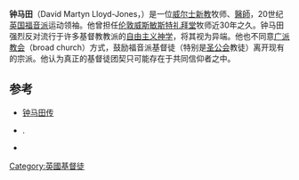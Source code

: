 {{No footnotes|time=2020-10-12T11:15:56+00:00}}
{{Infobox person 
| image     =  
| name = 钟马田<br />
David Martyn Lloyd-Jones
| birth_date = {{birth date|1899|12|20}}
| birth_place = [[加的夫|加的夫]]
| children = 
| death_date = {{death date and age|1981|03|01|1899|12|20}}
| death_place = [[伊灵|伊灵]]
| occupation = 牧师
| nationality = 威尔士
|influences = [[喬納森·愛德華茲|喬納森·愛德華茲]]、丹尼尔·罗兰、薛伯斯、[[司布真|司布真]]、[[乔治·怀特腓|乔治·怀特腓]]
|influenced = 伊恩·默里、韦泰瑞
}}
'''钟马田'''（David Martyn Lloyd-Jones，{{bd|1899年|12月20日|1981年|3月1日}}）是一位[[威尔士|威尔士]][[新教|新教]]牧师、[[醫師|醫師]]，20世纪[[英国|英国]][[福音派|福音派]]运动领袖。他曾担任[[伦敦|伦敦]][[威斯敏斯特礼拜堂|威斯敏斯特礼拜堂]]牧师近30年之久。钟马田强烈反对流行于许多基督教教派的[[自由主义神学|自由主义神学]]，将其视为异端。他也不同意[[广派教会|广派教会]]（broad church）方式，鼓励福音派基督徒（特别是[[圣公会|圣公会]]教徒）离开现有的宗派。他认为真正的基督徒团契只可能存在于共同信仰者之中。

==参考==
{{reflist}}
* [http://books.chinacath.org/files/article/fulltext/0/47.html 钟马田传]{{dead link|date=2018年4月 |bot=InternetArchiveBot |fix-attempted=yes }}
* {{Citation | editor1-first = Andrew | editor1-last = Atherstone | editor2-first = David Ceri | editor2-last = Jones | title = Engaging with Martyn Lloyd-Jones: The life and legacy of “the Doctor” | place = Nottingham | publisher = IVP/Apollos | year = 2011}}.
* {{citation |last=Eveson|first=Philip H |title=Travel With Martyn Lloyd-Jones|year=2004|publisher=[[Day_One_Christian_Ministries|Day One]]}}
{{Authority control}}
[[Category:英國基督徒|Category:英國基督徒]]